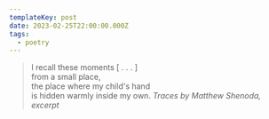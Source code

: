 ```yaml
---
templateKey: post
date: 2023-02-25T22:00:00.000Z
tags:
  - poetry
---
```

> I recall these moments [ . . . ]<br/>
> from a small place,<br/>
> the place where my child's hand<br/>
> is hidden warmly inside my own.
> <cite><i>Traces</i> by Matthew Shenoda, excerpt</cite>
